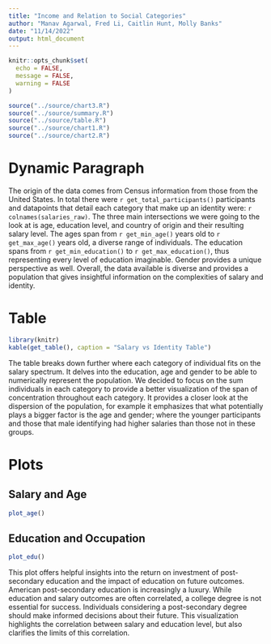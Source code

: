 ```yaml
---
title: "Income and Relation to Social Categories"
author: "Manav Agarwal, Fred Li, Caitlin Hunt, Molly Banks"
date: "11/14/2022"
output: html_document
---
```


```r
knitr::opts_chunk$set(
  echo = FALSE,
  message = FALSE,
  warning = FALSE
)
```
```r
source("../source/chart3.R")
source("../source/summary.R")
source("../source/table.R")
source("../source/chart1.R")
source("../source/chart2.R")
```
# Dynamic Paragraph
The origin of the data comes from Census information from those from the United States. In total there were `r get_total_participants()` participants and datapoints that detail each category that make up an identity were: `r colnames(salaries_raw)`. The three main intersections we were going to the look at is age, education level, and country of origin and their resulting salary level. The ages span from `r get_min_age()` years old to `r get_max_age()` years old, a diverse range of individuals. The education spans from `r get_min_education()` to `r get_max_education()`, thus representing every level of education imaginable. Gender provides a unique perspective as well. Overall, the data available is diverse and provides a population that gives insightful information on the complexities of salary and identity.

# Table
```r
library(knitr)
kable(get_table(), caption = "Salary vs Identity Table")
```
The table breaks down further where each category of individual fits on the salary spectrum. It delves into the education, age and gender to be able to numerically represent the population. We decided to focus on the sum individuals in each category to provide a better visualization of the span of concentration throughout each category. It provides a closer look at the dispersion of the population, for example it emphasizes that what potentially plays a bigger factor is the age and gender; where the younger participants and those that male identifying had higher salaries than those not in these groups.

# Plots

## Salary and Age 
```r
plot_age()
```

## Education and Occupation 
```r
plot_edu()
```

This plot offers helpful insights into the return on investment of post-secondary education and the impact of education on future outcomes. American post-secondary education is increasingly a luxury. While education and salary outcomes are often correlated, a college degree is not essential for success. Individuals considering a post-secondary degree should make informed decisions about their future. This visualization highlights the correlation between salary and education level, but also clarifies the limits of this correlation.  
